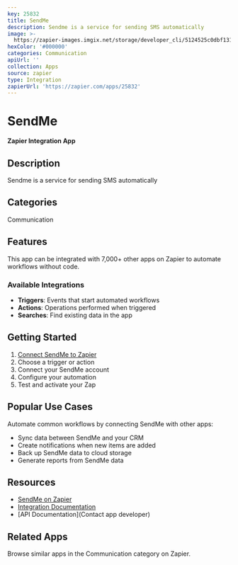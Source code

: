 ```yaml
---
key: 25832
title: SendMe
description: Sendme is a service for sending SMS automatically
image: >-
  https://zapier-images.imgix.net/storage/developer_cli/5124525c0dbf131d6df3d7d2b31cf89c.png?auto=format%2Ccompress&ixlib=python-3.0.0&q=50
hexColor: '#000000'
categories: Communication
apiUrl: ''
collection: Apps
source: zapier
type: Integration
zapierUrl: 'https://zapier.com/apps/25832'
---
```

# SendMe

**Zapier Integration App**

## Description

Sendme is a service for sending SMS automatically

## Categories

Communication

## Features

This app can be integrated with 7,000+ other apps on Zapier to automate workflows without code.

### Available Integrations

- **Triggers**: Events that start automated workflows
- **Actions**: Operations performed when triggered
- **Searches**: Find existing data in the app

## Getting Started

1. [Connect SendMe to Zapier](https://zapier.com/apps/25832)
2. Choose a trigger or action
3. Connect your SendMe account
4. Configure your automation
5. Test and activate your Zap

## Popular Use Cases

Automate common workflows by connecting SendMe with other apps:

- Sync data between SendMe and your CRM
- Create notifications when new items are added
- Back up SendMe data to cloud storage
- Generate reports from SendMe data

## Resources

- [SendMe on Zapier](https://zapier.com/apps/25832)
- [Integration Documentation](https://zapier.com/apps/25832/integrations)
- [API Documentation](Contact app developer)

## Related Apps

Browse similar apps in the Communication category on Zapier.

